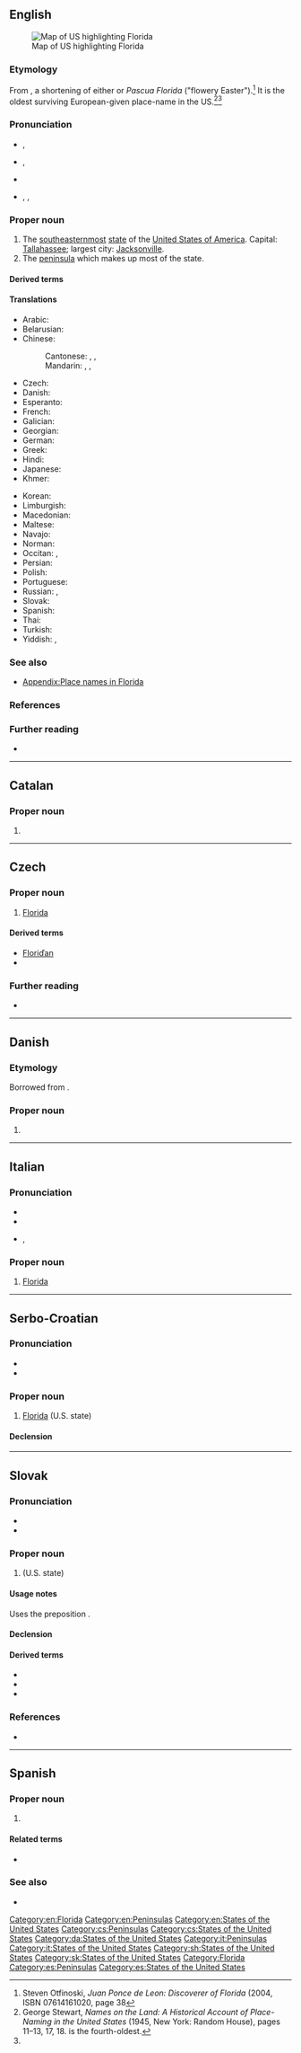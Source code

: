 {{also|florida|Flórida|Flórída}}
==English==
[[Image:Map of USA highlighting Florida.png|thumb|right|Map of US highlighting Florida]]

===Etymology===
From {{etyl|es|en}}, a shortening of either {{m|es|florida|la Florida|the flowery one}} or ''Pascua Florida'' ("flowery Easter").<ref name="PDL">Steven Otfinoski, ''Juan Ponce de Leon: Discoverer of Florida'' (2004, ISBN 07614161020, page 38</ref> It is the oldest surviving European-given place-name in the US.<ref>George Stewart, ''Names on the Land: A Historical Account of Place-Naming in the United States'' (1945, New York: Random House), pages 11–13, 17, 18. {{m|en|Appalachia}} is the fourth-oldest.</ref><ref name="PDL"/>

===Pronunciation===
* {{a|Boston|RP}} {{enPR|flŏrʹ-ĭ-də}}, {{IPA|/ˈflɒɹɪdə/|lang=en}}
* {{a|Canada|GenAm}} {{enPR|flôrʹ-ĭ-də}}, {{IPA|/ˈflɔɹɪdə/|lang=en}}
* {{audio|en-us-Florida.ogg|Audio (US)|lang=en}}
* {{a|New York}}, {{a|Philadelphia}} {{enPR|flärʹ-ĭ-də}}, {{IPA|/ˈflɑɹɪdə/|lang=en}}

===Proper noun===
{{en-proper noun}}

# The [[southeasternmost]] [[state]] of the [[United States of America]]. Capital: [[Tallahassee]]; largest city: [[Jacksonville]].
# The [[peninsula]] which makes up most of the state.

====Derived terms====
{{der3|lang=en
|FL
|Fla.
|Floribbean
|Florida anise
|Florida Keys
|Florida room
|Floridian
|Floridization
}}

====Translations====
{{trans-top|US state}}
* Arabic: {{t|ar|فْلُورِيدَا|f|tr=flurīdā}}
* Belarusian: {{t|be|Флары́да|f|sc=Cyrl}}
* Chinese:
*: Cantonese: {{t|yue|佛羅里達}}, {{t|yue|佛罗里达|tr=fat6 lo4 lei5 daat6|sc=Hani}}, {{t|yue|佛州|tr=fat6 zau1}}
*: Mandarin: {{t+|cmn|佛羅里達|sc=Hani}}, {{t+|cmn|佛罗里达|tr=Fóluólǐdá|sc=Hani}}, {{t|cmn|佛州|tr=Fózhōu}}
* Czech: {{t+|cs|Florida|f}}
* Danish: {{t|da|Florida}}
* Esperanto: {{t|eo|Florido}}
* French: {{t+|fr|Floride|f}}
* Galician: {{t+|gl|Florida|f}}
* Georgian: {{t|ka|ფლორიდა|sc=Geor}}
* German: {{t+|de|Florida}}
* Greek: {{t+|el|Φλόριντα|f}}
* Hindi: {{t|hi|फ्लोरिडा|tr=phlōriḍā}}
* Japanese: {{t|ja|フロリダ州|tr=Furórida-shū}}
* Khmer: {{t|km|រដ្ឋផ្លរីដា|tr=roat plɔɔriidaa}}
{{trans-mid}}
* Korean: {{t|ko|플로리다}}
* Limburgish: {{t|li|Florida}}
* Macedonian: {{t|mk|Флори́да|f}}
* Maltese: {{t|mt|Florida}}
* Navajo: {{t|nv|Gah Bikeeʼ Taah Yíʼáhí}}
* Norman: {{t|nrf|Floride|f}}
* Occitan: {{t+|oc|Florida|f}}, {{t+|oc|Florida|f}}
* Persian: {{t+|fa|فلوریدا|tr=Feloridâ|sc=fa-Arab}}
* Polish: {{t+|pl|Floryda|f}}
* Portuguese: {{t+|pt|Flórida|f}}
* Russian: {{t+|ru|Флори́да|f}}, {{t+|ru|Фло́рида|f}}
* Slovak: {{t|sk|Florida|f}}
* Spanish: {{t+|es|Florida|f}}
* Thai: {{t|th|ฟลอริดา}}
* Turkish: {{t|tr|Florida}}
* Yiddish: {{t|yi|פֿלאָרידאַ}}, {{t|yi|פֿלאָרידע}}
{{trans-bottom}}

===See also===
* [[Appendix:Place names in Florida]]

===References===
<references/>

===Further reading===
* {{pedialite}}

[[Category:en:Florida]]
[[Category:en:Peninsulas]]
[[Category:en:States of the United States]]

----

==Catalan==

===Proper noun===
{{ca-proper noun|f}}

# {{l|en|Florida}}

----

==Czech==

===Proper noun===
{{cs-proper noun|g=f}}

# [[#English|Florida]]

====Derived terms====
* [[Floriďan]]
* {{l|cs|floridský}}

===Further reading===
* {{R:KNLA}}

[[Category:cs:Peninsulas]]
[[Category:cs:States of the United States]]

----

==Danish==
{{wikipedia|lang=da}}

===Etymology===
Borrowed from {{bor|da|en|Florida|notext=1}}.

===Proper noun===
{{head|da|proper noun|genitive|Floridas}}

# {{l|en|Florida}}

[[Category:da:States of the United States]]

----

==Italian==
{{wikipedia|lang=it}}

===Pronunciation===
* {{IPA|/ˈflɔ.ri.da/|/floˈri.da/|lang=it}}
* {{rhymes|ɔrida|ida|lang=it}}
* {{hyphenation|Flò|ri|da|lang=it}}, {{hyphenation|nocaption=1|Flo|rì|da|lang=it}}

===Proper noun===
{{it-proper noun|f}}

# [[#English|Florida]]

[[Category:it:Peninsulas]]
[[Category:it:States of the United States]]

----

==Serbo-Croatian==

===Pronunciation===
* {{IPA|/flǒrida/|lang=sh}}
* {{hyphenation|Flo|ri|da|lang=sh}}

===Proper noun===
{{sh-proper noun|g=f|head=Flòrida}}

# [[#English|Florida]] (U.S. state)

====Declension====
{{sh-decl-noun-unc
|Florida
|Floride
|Floridi
|Floridu
|Florido
|Floridi
|Floridom
}}

[[Category:sh:States of the United States]]

----

==Slovak==

===Pronunciation===
* {{IPA|/ˈflo.ri.da/|lang=sk}}
* {{hyphenation|Flo|ri|da|lang=sk}}

===Proper noun===
{{sk-proper noun|g=f|gen=Floridy|decl=žena}}

# {{l|en|Florida}} (U.S. state)

====Usage notes====
Uses the preposition {{l|sk|na}}.

====Declension====
{{sk-decl-noun-sg|Florida|Floridy|Floride|Floridu|Floride|Floridou}}

====Derived terms====
* {{l|sk|Floriďan|g=m}}
* {{l|sk|Floriďanka|g=f}}
* {{l|sk|floridský}}

===References===
* {{R:SDK}}

[[Category:sk:States of the United States]]

----

==Spanish==

===Proper noun===
{{es-proper noun|f}}

# {{l|en|Florida}}

====Related terms====
* {{l|es|floridano}}

===See also===
* {{pedialite|lang=es}}

[[Category:Florida]]

[[Category:es:Peninsulas]]
[[Category:es:States of the United States]]